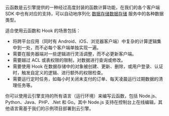 
云函数是云引擎提供的一种经过高度封装的函数计算功能，在我们的各个客户端 SDK 中也有对应的支持，可以自动地序列化 <Conditional brand="tds">[数据存储](/sdk/storage/features)</Conditional><Conditional brand="leancloud">[数据存储](https://leancloud.cn/docs/storage_overview.html)</Conditional> 服务中的各种数据类型。

适合使用云函数和 Hook 的场景包括：

- 将跨平台应用（同时有 Android、iOS、浏览器客户端）中复杂的计算逻辑集中到一处，而不必每个客户端单独实现一遍。
- 需要在服务器端对一些逻辑进行灵活调整，而不必更新客户端。
- 需要越过 ACL 或表权限的限制，对数据进行查询或修改。
- 需要使用 Hook 在数据存储中的对象被创建、更新、删除，或用户登录、认证时，触发自定义的逻辑、进行额外的权限检查。
- 需要运行定时任务，如每小时关闭未支付的订单、每天凌晨运行过期数据的清理任务等。

你可以使用云引擎支持的所有语言（运行环境）来编写云函数，包括 Node.js、Python、Java、PHP、.Net 和 Go。其中 Node.js 支持在控制台上在线编辑，其他语言需基于我们的示例项目部署到云引擎。
